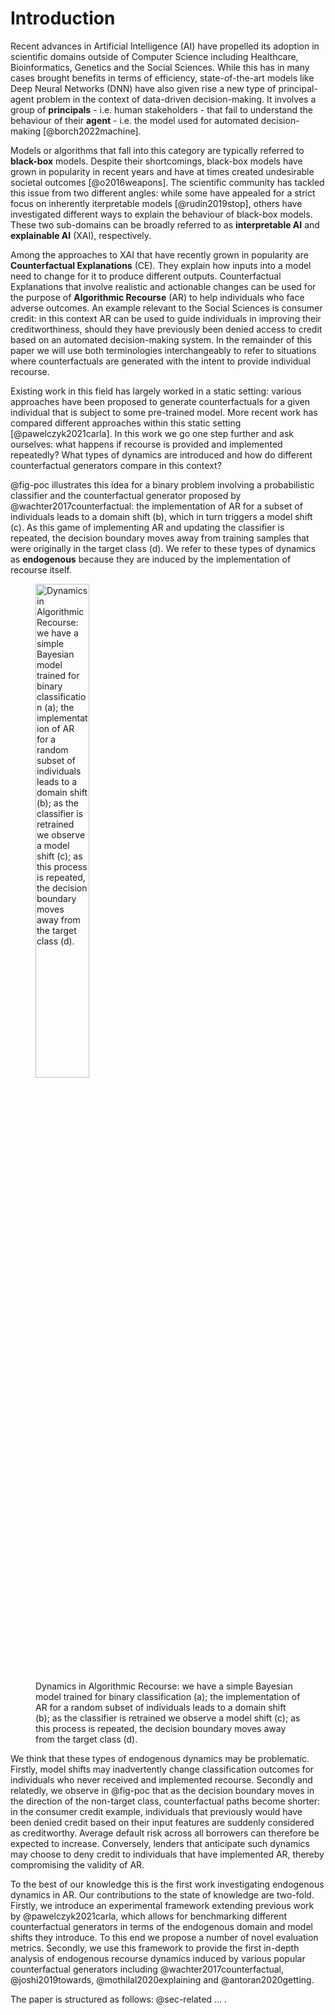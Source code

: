 # Introduction {#sec-intro}

Recent advances in Artificial Intelligence (AI) have propelled its adoption in scientific domains outside of Computer Science including Healthcare, Bioinformatics, Genetics and the Social Sciences. While this has in many cases brought benefits in terms of efficiency, state-of-the-art models like Deep Neural Networks (DNN) have also given rise a new type of principal-agent problem in the context of data-driven decision-making. It involves a group of **principals** - i.e. human stakeholders - that fail to understand the behaviour of their **agent** - i.e. the model used for automated decision-making [@borch2022machine]. 

Models or algorithms that fall into this category are typically referred to **black-box** models. Despite their shortcomings, black-box models have grown in popularity in recent years and have at times created undesirable societal outcomes [@o2016weapons]. The scientific community has tackled this issue from two different angles: while some have appealed for a strict focus on inherently iterpretable models [@rudin2019stop], others have investigated different ways to explain the behaviour of black-box models. These two sub-domains can be broadly referred to as **interpretable AI** and **explainable AI** (XAI), respectively. 

Among the approaches to XAI that have recently grown in popularity are **Counterfactual Explanations** (CE). They explain how inputs into a model need to change for it to produce different outputs. Counterfactual Explanations that involve realistic and actionable changes can be used for the purpose of **Algorithmic Recourse** (AR) to help individuals who face adverse outcomes. An example relevant to the Social Sciences is consumer credit: in this context AR can be used to guide individuals in improving their creditworthiness, should they have previously been denied access to credit based on an automated decision-making system. In the remainder of this paper we will use both terminologies interchangeably to refer to situations where counterfactuals are generated with the intent to provide individual recourse.

Existing work in this field has largely worked in a static setting: various approaches have been proposed to generate counterfactuals for a given individual that is subject to some pre-trained model. More recent work has compared different approaches within this static setting [@pawelczyk2021carla]. In this work we go one step further and ask ourselves: what happens if recourse is provided and implemented repeatedly? What types of dynamics are introduced and how do different counterfactual generators compare in this context?

@fig-poc illustrates this idea for a binary problem involving a probabilistic classifier and the counterfactual generator proposed by @wachter2017counterfactual: the implementation of AR for a subset of individuals leads to a domain shift (b), which in turn triggers a model shift (c). As this game of implementing AR and updating the classifier is repeated, the decision boundary moves away from training samples that were originally in the target class (d). We refer to these types of dynamics as **endogenous** because they are induced by the implementation of recourse itself. 

![Dynamics in Algorithmic Recourse: we have a simple Bayesian model trained for binary classification (a); the implementation of AR for a random subset of individuals leads to a domain shift (b); as the classifier is retrained we observe a model shift (c); as this process is repeated, the decision boundary moves away from the target class (d).](www/poc.png){#fig-poc fig.pos="h" width=45%}

We think that these types of endogenous dynamics may be problematic. Firstly, model shifts may inadvertently change classification outcomes for individuals who never received and implemented recourse. Secondly and relatedly, we observe in @fig-poc that as the decision boundary moves in the direction of the non-target class, counterfactual paths become shorter: in the consumer credit example, individuals that previously would have been denied credit based on their input features are suddenly considered as creditworthy. Average default risk across all borrowers can therefore be expected to increase. Conversely, lenders that anticipate such dynamics may choose to deny credit to individuals that have implemented AR, thereby compromising the validity of AR. 

To the best of our knowledge this is the first work investigating endogenous dynamics in AR. Our contributions to the state of knowledge are two-fold. Firstly, we introduce an experimental framework extending previous work by @pawelczyk2021carla, which allows for benchmarking different counterfactual generators in terms of the endogenous domain and model shifts they introduce. To this end we propose a number of novel evaluation metrics. Secondly, we use this framework to provide the first in-depth analysis of endogenous recourse dynamics induced by various popular counterfactual generators including @wachter2017counterfactual, @joshi2019towards, @mothilal2020explaining and @antoran2020getting. 

The paper is structured as follows: @sec-related ... . 

